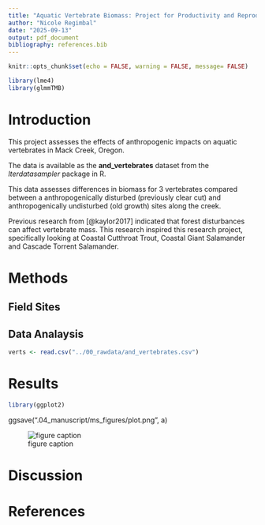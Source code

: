 ```yaml
---
title: "Aquatic Vertebrate Biomass: Project for Productivity and Reproducibility 2025"
author: "Nicole Regimbal"
date: "2025-09-13"
output: pdf_document
bibliography: references.bib
---
```


```r
knitr::opts_chunk$set(echo = FALSE, warning = FALSE, message= FALSE)
```

```r
library(lme4)
library(glmmTMB)
```

# Introduction

This project assesses the effects of anthropogenic impacts on aquatic vertebrates in Mack Creek, Oregon.

The data is available as the **and_vertebrates** dataset from the *lterdatasampler* package in R.

This data assesses differences in biomass for 3 vertebrates compared between a anthropogenically disturbed (previously clear cut) and anthropogenically undisturbed (old growth) sites along the creek.

Previous research from [@kaylor2017] indicated that forest disturbances can affect vertebrate mass. This research inspired this research project, specifically looking at Coastal Cutthroat Trout, Coastal Giant Salamander and Cascade Torrent Salamander.

# Methods

## Field Sites

## Data Analaysis

```r
verts <- read.csv("../00_rawdata/and_vertebrates.csv")
```

# Results

```r
library(ggplot2)

```

ggsave(".04_manuscript/ms_figures/plot.png", a)

![figure caption](.ms/)

# Discussion

# References
